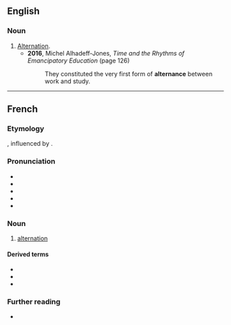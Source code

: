 ==English==

===Noun===
{{en-noun|~}}

# [[alternation|Alternation]].
#* '''2016''', Michel Alhadeff-Jones, ''Time and the Rhythms of Emancipatory Education'' (page 126)
#*: They constituted the very first form of '''alternance''' between work and study.

----

==French==

===Etymology===
{{af|fr|alterner|-ance}}, influenced by {{der|fr|la|alternatio}}.

===Pronunciation===
* {{fr-IPA}}
* {{audio|fr|LL-Q150 (fra)-LoquaxFR-alternance.wav|Audio}}
* {{homophones|fr|alternances}}
* {{hyphenation|fr|al|ter|nance}}
* {{rhymes|fr|ɑ̃s|s=3}}

===Noun===
{{fr-noun|f}}

# [[alternation]]

====Derived terms====
* {{l|fr|alternance consonantique}}
* {{l|fr|alternance de code}}
* {{l|fr|alternance vocalique}}

===Further reading===
* {{R:TLFi}}
